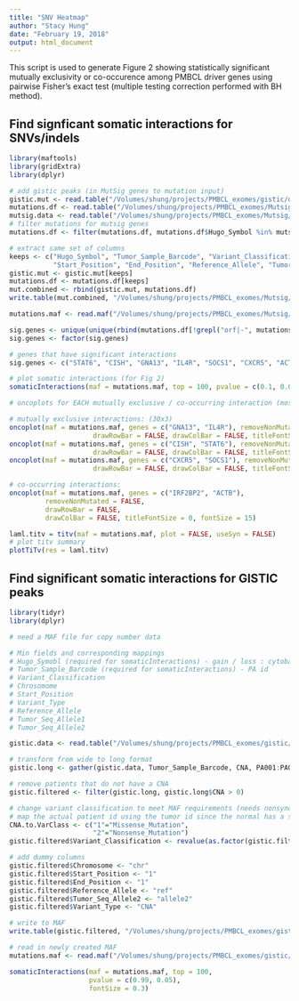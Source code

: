 ```yaml
---
title: "SNV Heatmap"
author: "Stacy Hung"
date: "February 19, 2018"
output: html_document
---
```


This script is used to generate Figure 2 showing statistically significant mutually exclusivity or co-occurence among PMBCL driver genes using pairwise Fisher's exact test (multiple testing correction performed with BH method).


## Find signficant somatic interactions for SNVs/indels

```r
library(maftools)
library(gridExtra)
library(dplyr)

# add gistic peaks (in MutSig genes to mutation input)
gistic.mut <- read.table("/Volumes/shung/projects/PMBCL_exomes/gistic/data/gistic_peaks.to_add_to_mutations.maf", sep = "\t", header = TRUE, fill = TRUE)
mutations.df <- read.table("/Volumes/shung/projects/PMBCL_exomes/Mutsig/mutsig_input/mutation_file/singles_and_pairs/singles_and_pairs.snvs_and_indels.somatic_modified_effects.removed_non_genes.singles_AF_filtered.maf", sep = "\t", header = TRUE, fill = TRUE)
mutsig.data <- read.table("/Volumes/shung/projects/PMBCL_exomes/Mutsig/mutsig-gene_frequencies.20180516.txt", sep = "\t", header = TRUE, fill = TRUE)
# filter mutations for mutsig genes
mutations.df <- filter(mutations.df, mutations.df$Hugo_Symbol %in% mutsig.data$Var1)

# extract same set of columns
keeps <- c("Hugo_Symbol", "Tumor_Sample_Barcode", "Variant_Classification", "Chromosome", 
           "Start_Position", "End_Position", "Reference_Allele", "Tumor_Seq_Allele2", "Variant_Type")
gistic.mut <- gistic.mut[keeps]
mutations.df <- mutations.df[keeps]
mut.combined <- rbind(gistic.mut, mutations.df)
write.table(mut.combined, "/Volumes/shung/projects/PMBCL_exomes/Mutsig/mutsig_input/mutation_file/maftools/all_mutations_plus_gistic.mutsig_genes.for_somaticInteractions.maf", sep = "\t", row.names = FALSE, quote = FALSE)

mutations.maf <- read.maf("/Volumes/shung/projects/PMBCL_exomes/Mutsig/mutsig_input/mutation_file/maftools/all_mutations_plus_gistic.mutsig_genes.for_somaticInteractions.maf")

sig.genes <- unique(unique(rbind(mutations.df[!grepl("orf|-", mutations.df$Hugo_Symbol), ]))$Hugo_Symbol)
sig.genes <- factor(sig.genes)

# genes that have significant interactions
sig.genes <- c("STAT6", "CISH", "GNA13", "IL4R", "SOCS1", "CXCR5", "ACTB", "IRF2BP2")

# plot somatic interactions (for Fig 2)
somaticInteractions(maf = mutations.maf, top = 100, pvalue = c(0.1, 0.05))

# oncoplots for EACH mutually exclusive / co-occurring interaction (most significant):

# mutually exclusive interactions: (30x3)
oncoplot(maf = mutations.maf, genes = c("GNA13", "IL4R"), removeNonMutated = FALSE,
                     drawRowBar = FALSE, drawColBar = FALSE, titleFontSize = 0, fontSize = 15)
oncoplot(maf = mutations.maf, genes = c("CISH", "STAT6"), removeNonMutated = FALSE,
                     drawRowBar = FALSE, drawColBar = FALSE, titleFontSize = 0, fontSize = 15)
oncoplot(maf = mutations.maf, genes = c("CXCR5", "SOCS1"), removeNonMutated = FALSE,
                     drawRowBar = FALSE, drawColBar = FALSE, titleFontSize = 0, fontSize = 15)

# co-occurring interactions:
oncoplot(maf = mutations.maf, genes = c("IRF2BP2", "ACTB"), 
         removeNonMutated = FALSE, 
         drawRowBar = FALSE, 
         drawColBar = FALSE, titleFontSize = 0, fontSize = 15)

laml.titv = titv(maf = mutations.maf, plot = FALSE, useSyn = FALSE)
# plot titv summary
plotTiTv(res = laml.titv)
```

## Find significant somatic interactions for GISTIC peaks

```r
library(tidyr)
library(dplyr)

# need a MAF file for copy number data

# Min fields and corresponding mappings
# Hugo_Symobl (required for somaticInteractions) - gain / loss : cytoband : GOI
# Tumor_Sample_Barcode (required for somaticInteractions) - PA id
# Variant_Classification
# Chrosomome
# Start_Position
# Variant_Type
# Reference_Allele
# Tumor_Seq_Allele1
# Tumor_Seq_Allele2

gistic.data <- read.table("/Volumes/shung/projects/PMBCL_exomes/gistic/data/gistic_peaks-for_somatic_interactions_plot.txt", sep = "\t", header = TRUE, fill = TRUE)

# transform from wide to long format
gistic.long <- gather(gistic.data, Tumor_Sample_Barcode, CNA, PA001:PA097, factor_key = TRUE)

# remove patients that do not have a CNA
gistic.filtered <- filter(gistic.long, gistic.long$CNA > 0)

# change variant classification to meet MAF requirements (needs nonsynonymous mutations)
# map the actual patient id using the tumor id since the normal has a separate id
CNA.to.VarClass <- c("1"="Missense_Mutation",
                     "2"="Nonsense_Mutation")
gistic.filtered$Variant_Classification <- revalue(as.factor(gistic.filtered$CNA), CNA.to.VarClass)

# add dummy columns
gistic.filtered$Chromosome <- "chr"
gistic.filtered$Start_Position <- "1"
gistic.filtered$End_Position <- "1"
gistic.filtered$Reference_Allele <- "ref"
gistic.filtered$Tumor_Seq_Allele2 <- "allele2"
gistic.filtered$Variant_Type <- "CNA"

# write to MAF
write.table(gistic.filtered, "/Volumes/shung/projects/PMBCL_exomes/gistic/data/gistic_peaks.maf", sep = "\t", quote = FALSE, row.names = FALSE)

# read in newly created MAF
mutations.maf <- read.maf("/Volumes/shung/projects/PMBCL_exomes/gistic/data/gistic_peaks.maf")

somaticInteractions(maf = mutations.maf, top = 100, 
                    pvalue = c(0.99, 0.05),
                    fontSize = 0.3)

```
